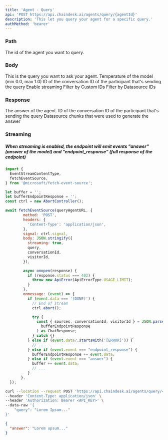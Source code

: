 ```yaml
---
title: 'Agent - Query'
api: 'POST https://api.chaindesk.ai/agents/query/{agentId}'
description: 'This let you query your agent for a specific query.'
authMethod: 'bearer'
---
```


### Path

<ParamField path="agentId" type="string" required>
  The id of the agent you want to query.
</ParamField>

### Body

<ParamField body="query" type="string" required>
  This is the query you want to ask your agent.
</ParamField>

<ParamField body="temperature" type="number" min="0.0" max="1.0">
  Temperature of the model (min 0.0, max 1.0)
</ParamField>

<ParamField body="conversationId" type="string">
  ID of the conversation
</ParamField>

<ParamField body="visitorId" type="string">
  ID of the participant that's sending the query
</ParamField>

<ParamField body="streaming" type="boolean">
  Enable streaming
</ParamField>

<ParamField body="filters" type="Filters Object">
  <Expandable title="properties">

<ParamField body="custom_ids" type="string array">
  Filter by Custom IDs
</ParamField>

<ParamField body="datasource_ids" type="string array">
  Filter by Datasource IDs
</ParamField>

  </Expandable>
</ParamField>

### Response

<ResponseField name="answer" type="string">
  The answer of the agent.
</ResponseField>
<ResponseField name="conversationId" type="string">
  ID of the conversation
</ResponseField>
<ResponseField name="visitorId" type="string">
  ID of the participant that's sending the query
</ResponseField>
<ResponseField name="sources" type="string">
  Datasource chunks that were used to generate the answer
</ResponseField>

### Streaming

##### When streaming is enabled, the endpoint will emit events "answer" (answer of the model) and "endpoint_response" (full response of the endpoint)

```js
import {
  EventStreamContentType,
  fetchEventSource,
} from '@microsoft/fetch-event-source';

let buffer = '';
let bufferEndpointResponse = '';
const ctrl = new AbortController();

await fetchEventSource(queryAgentURL, {
        method: 'POST',
        headers: {
          'Content-Type': 'application/json',
        },
        signal: ctrl.signal,
        body: JSON.stringify({
          streaming: true,
          query,
          conversationId,
          visitorId,
        }),

        async onopen(response) {
          if (response.status === 402) {
            throw new ApiError(ApiErrorType.USAGE_LIMIT);
          }
        },
        onmessage: (event) => {
          if (event.data === '[DONE]') {
            // End of stream
            ctrl.abort();

            try {
              const { sources, conversationId, visitorId } = JSON.parse(
                bufferEndpointResponse
              ) as ChatResponse;
            } catch {}
          } else if (event.data?.startsWith('[ERROR]')) {
            // ...
          } else if (event.event === "endpoint_response") {
            bufferEndpointResponse += event.data;
          } else if (event.event === "answer") {
            buffer += event.data;
            // ...
          }
       },
  });
```

<RequestExample>

```bash Example Request
curl --location --request POST 'https://api.chaindesk.ai/agents/query/<agentId>' \
--header 'Content-Type: application/json' \
--header 'Authorization: Bearer <API_KEY>' \
--data-raw '{
    "query": "Lorem Ipsum..."
}'
```

</RequestExample>

<ResponseExample>

```json Response
{
  "answer": "Lorem upsum..."
}
```

</ResponseExample>
